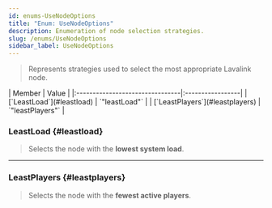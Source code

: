 ```yaml
---
id: enums-UseNodeOptions
title: "Enum: UseNodeOptions"
description: Enumeration of node selection strategies.
slug: /enums/UseNodeOptions
sidebar_label: UseNodeOptions
---
```



> Represents strategies used to select the most appropriate Lavalink node.

<Tabs>
	<TabItem value="members" label="Enumeration Members" default>
		| Member                          | Value            |
		|:--------------------------------|:-----------------|
		| [`LeastLoad`](#leastload)       | `"leastLoad"`    |
		| [`LeastPlayers`](#leastplayers) | `"leastPlayers"` |
	</TabItem>
</Tabs>

### LeastLoad {#leastload}

> Selects the node with the **lowest system load**.

---

### LeastPlayers {#leastplayers}

> Selects the node with the **fewest active players**.
